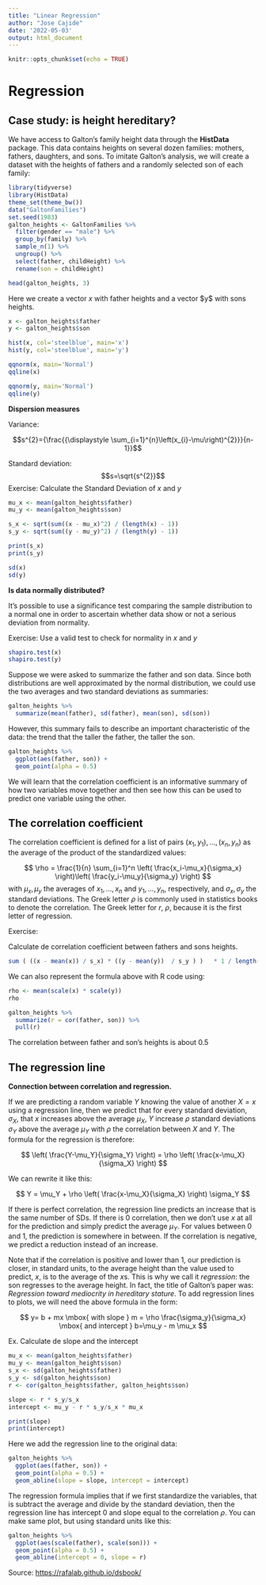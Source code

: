 ```yaml
---
title: "Linear Regression"
author: "Jose Cajide"
date: '2022-05-03'
output: html_document
---
```


```r
knitr::opts_chunk$set(echo = TRUE)
```

# Regression {#regression}

## Case study: is height hereditary? {#galton}

We have access to Galton's family height data through the **HistData** package. This data contains heights on several dozen families: mothers, fathers, daughters, and sons. To imitate Galton's analysis, we will create a dataset with the heights of fathers and a randomly selected son of each family:

```r
library(tidyverse)
library(HistData)
theme_set(theme_bw())
data("GaltonFamilies")
set.seed(1983)
galton_heights <- GaltonFamilies %>%
  filter(gender == "male") %>%
  group_by(family) %>%
  sample_n(1) %>%
  ungroup() %>%
  select(father, childHeight) %>%
  rename(son = childHeight)

head(galton_heights, 3)
```

Here we create a vector $x$ with father heights and a vector \$y\$ with sons heights.

```r
x <- galton_heights$father
y <- galton_heights$son
```

```r
hist(x, col='steelblue', main='x')
hist(y, col='steelblue', main='y')

qqnorm(x, main='Normal')
qqline(x)

qqnorm(y, main='Normal')
qqline(y)

```

**Dispersion measures**

Variance:

$$s^{2}={\frac{{\displaystyle \sum_{i=1}^{n}\left(x_{i}-\mu\right)^{2}}}{n-1}}$$

Standard deviation: $$s=\sqrt{s^{2}}$$ Exercise: Calculate the Standard Deviation of $x$ and $y$

```r
mu_x <- mean(galton_heights$father)
mu_y <- mean(galton_heights$son)

s_x <- sqrt(sum((x - mu_x)^2) / (length(x) - 1))
s_y <- sqrt(sum((y - mu_y)^2) / (length(y) - 1))

print(s_x)
print(s_y)
```

```r
sd(x)
sd(y)
```

**Is data normally distributed?**

It's possible to use a significance test comparing the sample distribution to a normal one in order to ascertain whether data show or not a serious deviation from normality.

Exercise: Use a valid test to check for normality in $x$ and $y$

```r
shapiro.test(x)
shapiro.test(y)
```

Suppose we were asked to summarize the father and son data. Since both distributions are well approximated by the normal distribution, we could use the two averages and two standard deviations as summaries:

```r
galton_heights %>% 
  summarize(mean(father), sd(father), mean(son), sd(son))
```

However, this summary fails to describe an important characteristic of the data: the trend that the taller the father, the taller the son.

```r
galton_heights %>% 
  ggplot(aes(father, son)) + 
  geom_point(alpha = 0.5)
```

We will learn that the correlation coefficient is an informative summary of how two variables move together and then see how this can be used to predict one variable using the other.

## The correlation coefficient {#corr-coef}

The correlation coefficient is defined for a list of pairs $(x_1, y_1), \dots, (x_n,y_n)$ as the average of the product of the standardized values:

$$
\rho = \frac{1}{n} \sum_{i=1}^n \left( \frac{x_i-\mu_x}{\sigma_x} \right)\left( \frac{y_i-\mu_y}{\sigma_y} \right)
$$ with $\mu_x, \mu_y$ the averages of $x_1,\dots, x_n$ and $y_1, \dots, y_n$, respectively, and $\sigma_x, \sigma_y$ the standard deviations. The Greek letter $\rho$ is commonly used in statistics books to denote the correlation. The Greek letter for $r$, $\rho$, because it is the first letter of regression.

Exercise:

Calculate de correlation coefficient between fathers and sons heights.

```r
sum ( ((x - mean(x)) / s_x) * ((y - mean(y))  / s_y ) )   * 1 / length(x)
```

We can also represent the formula above with R code using:

```r
rho <- mean(scale(x) * scale(y)) 
rho
```

```r
galton_heights %>% 
  summarize(r = cor(father, son)) %>% 
  pull(r)
```

The correlation between father and son's heights is about 0.5

## The regression line

**Connection between correlation and regression.**

If we are predicting a random variable $Y$ knowing the value of another $X=x$ using a regression line, then we predict that for every standard deviation, $\sigma_X$, that $x$ increases above the average $\mu_X$, $Y$ increase $\rho$ standard deviations $\sigma_Y$ above the average $\mu_Y$ with $\rho$ the correlation between $X$ and $Y$. The formula for the regression is therefore:

$$ 
\left( \frac{Y-\mu_Y}{\sigma_Y} \right) = \rho \left( \frac{x-\mu_X}{\sigma_X} \right)
$$

We can rewrite it like this:

$$ 
Y = \mu_Y + \rho \left( \frac{x-\mu_X}{\sigma_X} \right) \sigma_Y
$$

If there is perfect correlation, the regression line predicts an increase that is the same number of SDs. If there is 0 correlation, then we don't use $x$ at all for the prediction and simply predict the average $\mu_Y$. For values between 0 and 1, the prediction is somewhere in between. If the correlation is negative, we predict a reduction instead of an increase.

Note that if the correlation is positive and lower than 1, our prediction is closer, in standard units, to the average height than the value used to predict, $x$, is to the average of the $x$s. This is why we call it *regression*: the son regresses to the average height. In fact, the title of Galton's paper was: *Regression toward mediocrity in hereditary stature*. To add regression lines to plots, we will need the above formula in the form:

$$
y= b + mx \mbox{ with slope } m = \rho \frac{\sigma_y}{\sigma_x} \mbox{ and intercept } b=\mu_y - m \mu_x
$$

Ex. Calculate de slope and the intercept

```r
mu_x <- mean(galton_heights$father)
mu_y <- mean(galton_heights$son)
s_x <- sd(galton_heights$father)
s_y <- sd(galton_heights$son)
r <- cor(galton_heights$father, galton_heights$son)

slope <- r * s_y/s_x
intercept <- mu_y - r * s_y/s_x * mu_x

print(slope)
print(intercept)
```

Here we add the regression line to the original data:

```r
galton_heights %>% 
  ggplot(aes(father, son)) + 
  geom_point(alpha = 0.5) +
  geom_abline(slope = slope, intercept = intercept) 
```

The regression formula implies that if we first standardize the variables, that is subtract the average and divide by the standard deviation, then the regression line has intercept 0 and slope equal to the correlation $\rho$. You can make same plot, but using standard units like this:

```r
galton_heights %>% 
  ggplot(aes(scale(father), scale(son))) + 
  geom_point(alpha = 0.5) +
  geom_abline(intercept = 0, slope = r) 
```

Source: <https://rafalab.github.io/dsbook/>
